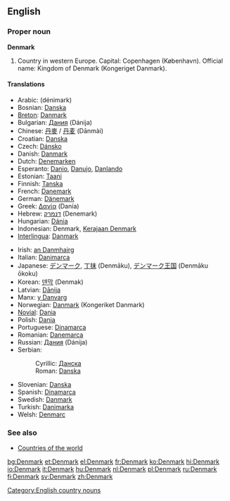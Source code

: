 {{wikipedia}}
==English==
===Proper noun===
'''Denmark'''

# Country in western Europe. Capital: Copenhagen (København). Official name: Kingdom of Denmark (Kongeriget Danmark).

====Translations====
{{top}}
*Arabic: {{ARchar|[[دانمارك]]}} (dénimark)
*Bosnian: [[Danska#Bosnian|Danska]] {{f}}
*[[Breton]]: [[Danmark]]
*Bulgarian: [[Дания]] (Dánija) {{f}}
*Chinese: [[丹麥]] / [[丹麦]] (Dānmài)
*Croatian: [[Danska#Croatian|Danska]] {{f}}
*Czech: [[Dánsko]]
*Danish: [[Danmark]]
*Dutch: [[Denemarken]]
*Esperanto: [[Danio]], [[Danujo]], [[Danlando]]
*Estonian: [[Taani]]
*Finnish: [[Tanska]]
*French: [[Danemark]] {{m}}
*German: [[Dänemark]]
*Greek: [[Δανία]] (Danía) {{f}}
*Hebrew: [[דנמרק]] (Denemark)
*Hungarian: [[Dánia]]
*Indonesian: Denmark, [[Kerajaan Denmark]]
*[[Interlingua]]: [[Danmark]]
{{mid}}
*Irish: [[an Danmhairg]] {{f}}
*Italian: [[Danimarca]]
*Japanese: [[デンマーク]], [[丁抹]] (Denmāku), [[デンマーク]][[王国]] (Denmāku ōkoku)
*Korean: [[덴막]] (Denmak)
*Latvian: [[Dānija]] {{f}}
*Manx: [[y Danvarg]]
*Norwegian: [[Danmark]] (Kongeriket Danmark)
*[[Novial]]: [[Dania]]
*Polish: [[Dania]] {{f}}
*Portuguese: [[Dinamarca]] {{f}}
*Romanian: [[Danemarca]] {{f}}
*Russian: [[Дания]] (Dánija) {{f}}
*Serbian:
*:Cyrillic: [[Данска#Serbian|Данска]] {{f}}
*:Roman: [[Danska#Serbian|Danska]] {{f}}
*Slovenian: [[Danska#Slovene|Danska]] {{f}}
*Spanish: [[Dinamarca]] {{f}}
*Swedish: [[Danmark]]
*Turkish: [[Danimarka]]
*Welsh: [[Denmarc]] {{f}}
{{bottom}}

===See also===
*[[Countries of the world]]

[[Category:English country nouns]]

[[bg:Denmark]]
[[et:Denmark]]
[[el:Denmark]]
[[fr:Denmark]]
[[ko:Denmark]]
[[hi:Denmark]]
[[io:Denmark]]
[[it:Denmark]]
[[hu:Denmark]]
[[nl:Denmark]]
[[pl:Denmark]]
[[ru:Denmark]]
[[fi:Denmark]]
[[sv:Denmark]]
[[zh:Denmark]]